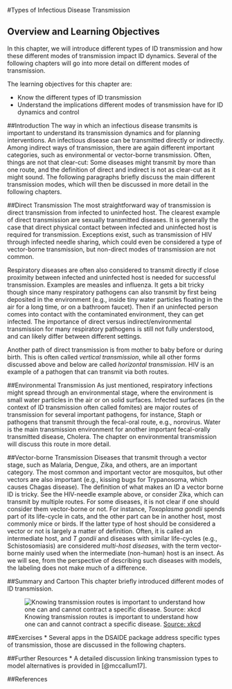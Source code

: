 #Types of Infectious Disease Transmission


## Overview and Learning Objectives
In this chapter, we will introduce different types of ID transmission and how these different modes of transmission impact ID dynamics. Several of the following chapters will go into more detail on different modes of transmission.

The learning objectives for this chapter are:

* Know the different types of ID transmission
* Understand the implications different modes of transmission have for ID dynamics and control


##Introduction
The way in which an infectious disease transmits is important to understand its transmission dynamics and for planning interventions. An infectious disease can be transmitted directly or indirectly. Among indirect ways of transmission, there are again different important categories, such as environmental or vector-borne transmission. Often, things are not that clear-cut: Some diseases might transmit by more than one route, and the definition of direct and indirect is not as clear-cut as it might sound. The following paragraphs briefly discuss the main different transmission modes, which will then be discussed in more detail in the following chapters.

##Direct Transmission
The most straightforward way of transmission is direct transmission from infected to uninfected host. The clearest example of direct transmission are sexually transmitted diseases. It is generally the case that direct physical contact between infected and uninfected host is required for transmission. Exceptions exist, such as transmission of HIV through infected needle sharing, which could even be considered a type of vector-borne transmission, but non-direct modes of transmission are not common. 

Respiratory diseases are often also considered to transmit directly if close proximity between infected and uninfected host is needed for successful transmission. Examples are measles and influenza. It gets a bit tricky though since many respiratory pathogens can also transmit by first being deposited in the environment (e.g., inside tiny water particles floating in the air for a long time, or on a bathroom faucet). Then if an uninfected person comes into contact with the contaminated environment, they can get infected. The importance of direct versus indirect/environmental transmission for many respiratory pathogens is still not fully understood, and can likely differ between different settings. 

Another path of direct transmission is from mother to baby before or during birth. This is often called _vertical transmission_, while all other forms discussed above and below are called _horizontal transmission_. HIV is an example of a pathogen that can transmit via both routes.  

##Environmental Transmission
As just mentioned, respiratory infections might spread through an environmental stage, where the environment is small water particles in the air or on solid surfaces. Infected surfaces (in the context of ID transmission often called fomites) are major routes of transmission for several important pathogens, for instance, Staph or pathogens that transmit through the fecal-oral route, e.g., norovirus. Water is the main transmission environment for another important fecal-orally transmitted disease, Cholera. The chapter on environmental transmission will discuss this route in more detail.

##Vector-borne Transmission
Diseases that transmit through a vector stage, such as Malaria, Dengue, Zika, and others, are an important category. The most common and important vector are mosquitos, but other vectors are also important (e.g., kissing bugs for Trypanosoma, which causes Chagas disease). The definition of what makes an ID a vector borne ID is tricky. See the HIV-needle example above, or consider Zika, which can transmit by multiple routes. For some diseases, it is not clear if one should consider them vector-borne or not. For instance, _Toxoplasma gondii_ spends part of its life-cycle in cats, and the other part can be in another host, most commonly mice or birds. If the latter type of host should be considered a vector or not is largely a matter of definition. Often, it is called an intermediate host, and _T gondii_  and diseases with similar life-cycles (e.g., Schistosomiasis) are considered _multi-host diseases_, with the term vector-borne mainly used when the intermediate (non-human) host is an insect. As we will see, from the perspective of describing such diseases with models, the labeling does not make much of a difference.


##Summary and Cartoon
This chapter briefly introduced different modes of ID transmission. 

![Knowing transmission routes is important to understand how one can and cannot contract a specific disease. [Source: xkcd](https://xkcd.com/574/)](./images/xkcd-swine_flu.png)



##Exercises
* Several apps in the DSAIDE package address specific types of transmission, those are discussed in the following chapters.


##Further Resources
* A detailed discussion linking transmission types to model alternatives is provided in [@mccallum17].

##References

